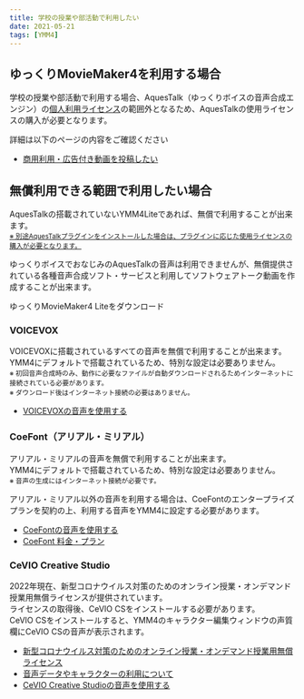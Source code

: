 ```yaml
---
title: 学校の授業や部活動で利用したい
date: 2021-05-21
tags: [YMM4]
---
```

## ゆっくりMovieMaker4を利用する場合
学校の授業や部活動で利用する場合、AquesTalk（ゆっくりボイスの音声合成エンジン）の[個人利用ライセンス](https://www.a-quest.com/licence_free.html)の範囲外となるため、AquesTalkの使用ライセンスの購入が必要となります。

詳細は以下のページの内容をご確認ください
- [商用利用・広告付き動画を投稿したい](../商用利用・広告付き動画を投稿したい/)

## 無償利用できる範囲で利用したい場合
AquesTalkの搭載されていないYMM4Liteであれば、無償で利用することが出来ます。  
[<small>※ 別途AquesTalkプラグインをインストールした場合は、プラグインに応じた使用ライセンスの購入が必要となります。</small>](../商用利用・広告付き動画を投稿したい/#ゆっくりmoviemaker4-lite)

ゆっくりボイスでおなじみのAquesTalkの音声は利用できませんが、無償提供されている各種音声合成ソフト・サービスと利用してソフトウェアトーク動画を作成することが出来ます。

<Download url="https://object-storage.tyo1.conoha.io/v1/nc_4fac3ef0e6d843249e0ab2f1fc3e8f85/public/YukkuriMovieMaker4_Lite.zip">ゆっくりMovieMaker4 Liteをダウンロード</Download>

### VOICEVOX
VOICEVOXに搭載されているすべての音声を無償で利用することが出来ます。  
YMM4にデフォルトで搭載されているため、特別な設定は必要ありません。  
<small>※ 初回音声合成時のみ、動作に必要なファイルが自動ダウンロードされるためインターネットに接続されている必要があります。<br/>
※ ダウンロード後はインターネット接続の必要はありません。</small>

- [VOICEVOXの音声を使用する](/ymm4/faq/ゆっくりボイス/VOICEVOXを使用する/)

### CoeFont（アリアル・ミリアル）
アリアル・ミリアルの音声を無償で利用することが出来ます。  
YMM4にデフォルトで搭載されているため、特別な設定は必要ありません。  
<small>※ 音声の生成にはインターネット接続が必要です。</small>

アリアル・ミリアル以外の音声を利用する場合は、CoeFontのエンタープライズプランを契約の上、利用する音声をYMM4に設定する必要があります。

- [CoeFontの音声を使用する](/ymm4/faq/ゆっくりボイス/CoeFontを利用する/)
- [CoeFont 料金・プラン](https://coefont.cloud/selectPlan)

### CeVIO Creative Studio
2022年現在、新型コロナウイルス対策のためのオンライン授業・オンデマンド授業用無償ライセンスが提供されています。  
ライセンスの取得後、CeVIO CSをインストールする必要があります。  
CeVIO CSをインストールすると、YMM4のキャラクター編集ウィンドウの声質欄にCeVIO CSの音声が表示されます。
- [新型コロナウイルス対策のためのオンライン授業・オンデマンド授業用無償ライセンス](https://www.techno-speech.com/news-20200410a)
- [音声データやキャラクターの利用について](https://cevio.jp/commercial/)
- [CeVIO Creative Studioの音声を使用する](/ymm4/faq/%E3%82%86%E3%81%A3%E3%81%8F%E3%82%8A%E3%83%9C%E3%82%A4%E3%82%B9/CeVIO%E3%82%92%E4%BD%BF%E7%94%A8%E3%81%99%E3%82%8B/)
